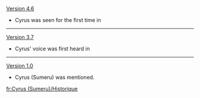 {{Change History/Header}}
[[Version 4.6]]
* Cyrus was seen for the first time in {{Quest|Oathkeeper}}
----
[[Version 3.7]]
* Cyrus' voice was first heard in {{Quest|Wondrous Times}}
----
[[Version 1.0]]
* Cyrus (Sumeru) was mentioned.
<noinclude>
[[fr:Cyrus (Sumeru)/Historique]]
</noinclude>